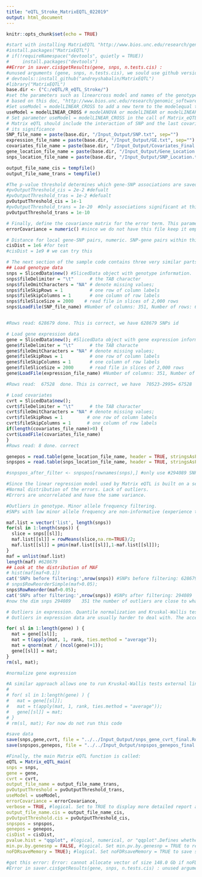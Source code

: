 ```yaml
---
title: "eQTL_Stroke_MatrixEQTL_022019"
output: html_document
---
```


```r
knitr::opts_chunk$set(echo = TRUE)
```

```r
#start with installing MatrixEQTL "http://www.bios.unc.edu/research/genomic_software/Matrix_eQTL/runit.html"
#install.packages("MatrixEQTL")
# if(!requireNamespace("devtools", quietly = TRUE))
#     install.packages("devtools")
##Error in saver.cis$getResults(gene, snps, n.tests.cis) : 
#unused arguments (gene, snps, n.tests.cis), we sould use github version NOT CRAN
# devtools::install_github("andreyshabalin/MatrixEQTL")
#library("MatrixEQTL")
base.dir <- ("C:/eQTL/R_eQTL_Stroke/")
#set the parameters such as linearcross model and names of the genotype and expression data files
# based on this doc, "http://www.bios.unc.edu/research/genomic_software/Matrix_eQTL/html/Matrix_eQTL_main.html"
#Set useModel = modelLINEAR_CROSS to add a new term to the modelequal to the product of genotype and the last covariate; the significance of this term is then tested using t-statistic.
useModel = modelLINEAR_CROSS # modelANOVA or modelLINEAR or modelLINEAR_CROSS
# Set parameter useModel = modelLINEAR_CROSS in the call of Matrix_eQTL_main to indicate that
# Matrix eQTL should include the interaction of SNP and the last covariate in the model and test for
# its significance
SNP_file_name = paste(base.dir, "/Input_Output/SNP.txt", sep="")
expression_file_name = paste(base.dir, "/Input_Output/GE.txt", sep="") 
covariates_file_name = paste(base.dir, "/Input_Output/Covariates_Final.txt", sep="") #need sample as colnames
gene_location_file_name = paste(base.dir, "/Input_Output/Gene_Location.txt", sep="")
snps_location_file_name = paste(base.dir, "/Input_Output/SNP_Location.txt", sep="")
```

```r
output_file_name_cis = tempfile()
output_file_name_trans = tempfile()
```

```r
#The p-value threshold determines which gene-SNP associations are saved in the output file output_file_name. Note that for larger datasets the threshold should be lower. Setting the threshold to a high value for a large dataset may cause excessively large output files.
#pvOutputThreshold_cis = 2e-2 #defualt
#pvOutputThreshold_tras = 1e-2 #defualt
pvOutputThreshold_cis = 1e-1
#pvOutputThreshold_trans = 1e-20  #Only associations significant at this level will be saved. 
pvOutputThreshold_trans = 1e-10
```

```r
# Finally, define the covariance matrix for the error term. This parameter is rarely used. If the covariance matrix is a multiple of identity, set it to numeric().
errorCovariance = numeric() #since we do not have this file keep it empty()
```

```r
# Distance for local gene-SNP pairs, numeric. SNP-gene pairs within this distance are considered local. The distance is measured from the nearest end of the gene. SNPs within a gene are always considered local.
cisDist = 1e6 #for test
#cisDist = 1e9 # we can try this
```

```r
# The next section of the sample code contains three very similar parts loading the files with genotype, gene expression, and covariates. In each part one can set the file delimiter (i.e. tabulation "\t", comma ",", or space " "), the string representation for missing values, the number of rows with column labels, and the number of columns with row labels.	Finally, one can change the number of the variables in a slice for the file reading procedure (do not change if not sure).
## Load genotype data
snps = SlicedData$new() #SlicedData object with genotype information.
snps$fileDelimiter = "\t"      # the TAB character
snps$fileOmitCharacters = "NA" # denote missing values;
snps$fileSkipRows = 1          # one row of column labels
snps$fileSkipColumns = 1       # one column of row labels
snps$fileSliceSize = 2000    # read file in slices of 2,000 rows
snps$LoadFile(SNP_file_name) #Number of columns: 351, Number of rows: 628679


#Rows read: 628679 done. This is correct, we have 628679 SNPs id
```

```r
# Load gene expression data
gene = SlicedData$new(); #SlicedData object with gene expression information. Must have columns matching those of snps, create gene including row and column
gene$fileDelimiter = "\t"      # the TAB characte
gene$fileOmitCharacters = "NA" # denote missing values;
gene$fileSkipRows = 1          # one row of column labels
gene$fileSkipColumns = 1       # one column of row labels
gene$fileSliceSize = 2000      # read file in slices of 2,000 rows
gene$LoadFile(expression_file_name) #Number of columns: 351, Number of rows: 67528 

#Rows read:  67528  done. This is correct, we have  70523-2995= 67528  genes
```

```r
# Load covariates
cvrt = SlicedData$new();
cvrt$fileDelimiter = "\t"      # the TAB character
cvrt$fileOmitCharacters = "NA" # denote missing values;
cvrt$fileSkipRows = 1         # one row of column labels
cvrt$fileSkipColumns = 1      # one column of row labels
if(length(covariates_file_name)>0) {
cvrt$LoadFile(covariates_file_name)
}
#Rows read: 8 done. correct
```

```r
genepos = read.table(gene_location_file_name, header = TRUE, stringsAsFactors = FALSE) #dim  67528     4
snpspos = read.table(snps_location_file_name, header = TRUE, stringsAsFactors = FALSE) #dim 628677 3, there is any info in annotation file for these two AFFX-SNP-000541 and AFFX-SNP-002255, so removed them 

#snpspos_after_filter <- snpspos[rownames(snps),] #only use #294089 SNPs after filtering outliers
```

```r
#Since the linear regression model used by Matrix eQTL is built on a set of assumptions about the data generation process and is susceptible to violations of these assumptions. The important assumptions are:
#Normal distribution of the errors. Lack of outliers.
#Errors are uncorrelated and have the same variance.
```

```r
#Outliers in genotype. Minor allele frequency filtering.
#SNPs with low minor allele frequency are non-informative (experience too little variation) and have a great potential for creating spurious findings. It is a common practice to filter out such SNPs. It can be done within code running Matrix eQTL:

maf.list = vector('list', length(snps))
for(sl in 1:length(snps)) {
  slice = snps[[sl]];
  maf.list[[sl]] = rowMeans(slice,na.rm=TRUE)/2;
  maf.list[[sl]] = pmin(maf.list[[sl]],1-maf.list[[sl]]);
}
maf = unlist(maf.list)
length(maf) #628679
## Look at the distribution of MAF
# hist(maf[maf<0.1])
cat('SNPs before filtering:',nrow(snps)) #SNPs before filtering: 628679
# snps$RowReorderSimple(maf>0.05);
snps$RowReorder(maf>0.05);
cat('SNPs after filtering:',nrow(snps)) #SNPs after filtering: 294089
#now the dim snps 294089    351 the number of outliers are close to what smartpca and plink removed
```

```r
# Outliers in expression. Quantile normalization and Kruskal-Wallis test.
# Outliers in expression data are usually harder to deal with. The accepted remedy by the GTEx consortium is the transformation of the measurements for each gene into normally distributed while preserving relative rankings. The target distribution may be the standard normal distribution or the normal distribution the mean and spread of the original measurements. Here is the code for such transformation:

for( sl in 1:length(gene) ) {
  mat = gene[[sl]];
  mat = t(apply(mat, 1, rank, ties.method = "average"));
  mat = qnorm(mat / (ncol(gene)+1));
  gene[[sl]] = mat;
}
rm(sl, mat);

#normalize gene expression

#A similar approach allows one to run Kruskal-Wallis tests external link with Matrix eQTL. In this case one has to use the ANOVA model (useModel = modelANOVA) and transform the measurements for each gene into their respective ranks.
# 
# for( sl in 1:length(gene) ) {
#   mat = gene[[sl]];
#   mat = t(apply(mat, 1, rank, ties.method = "average"));
#   gene[[sl]] = mat;
# }
# rm(sl, mat); For now do not run this code
```


```r
#save data
save(snps,gene,cvrt, file = "../../Input_Output/snps_gene_cvrt_final.Rdata") #These versions are final versions of input files (AFTER FILTERING AND NORMALIZATION)
save(snpspos,genepos, file = "../../Input_Output/snpspos_genepos_final.Rdata")
```


```r
#Finally, the main Matrix eQTL function is called:
eQTL = Matrix_eQTL_main(
snps = snps, 
gene = gene, 
cvrt = cvrt,
output_file_name = output_file_name_trans,
pvOutputThreshold = pvOutputThreshold_trans,
useModel = useModel, 
errorCovariance = errorCovariance, 
verbose = TRUE, #logical. Set to TRUE to display more detailed report about the progress
output_file_name.cis = output_file_name_cis,
pvOutputThreshold.cis = pvOutputThreshold_cis,
snpspos = snpspos, 
genepos = genepos,
cisDist = cisDist,
pvalue.hist = "qqplot", #logical, numerical, or "qqplot".Defines whether and how the distribution of p-values is recorded in the returned object.If pvalue.hist = FALSE, the information is not recorded and the analysis is performed faster. Alternatively, set pvalue.hist = "qqplot" to record information sufficient to create a QQ-plot of the p-values (use plot on the returned object to create the plot).To record information for a histogram set pvalue.hist to the desired number of bins of equal size.	Finally, pvalue.hist can also be set to a custom set of bin edges.
min.pv.by.genesnp = FALSE, #logical. Set min.pv.by.genesnp = TRUE to record the minimum p-value for each SNP and each gene in the returned object. The minimum p-values are recorded even if if they are above the corresponding thresholds of pvOutputThreshold and pvOutputThreshold.cis. The analysis runs faster when the parameter is set to FALSE.
noFDRsaveMemory = TRUE); #logical. Set noFDRsaveMemory = TRUE to save significant gene-SNP pairs directly to the output files, reduce memory footprint and skip FDR calculation. The eQTLs are not recorded in the returned object if noFDRsaveMemory = TRUE.

#got this error: Error: cannot allocate vector of size 148.0 Gb if noFDRsaveMemory = FALSE) #because of slicesize set to more thatn 2000
#Error in saver.cis$getResults(gene, snps, n.tests.cis) : unused arguments (gene, snps, n.tests.cis) #becuase of CRAN version of this library
```

